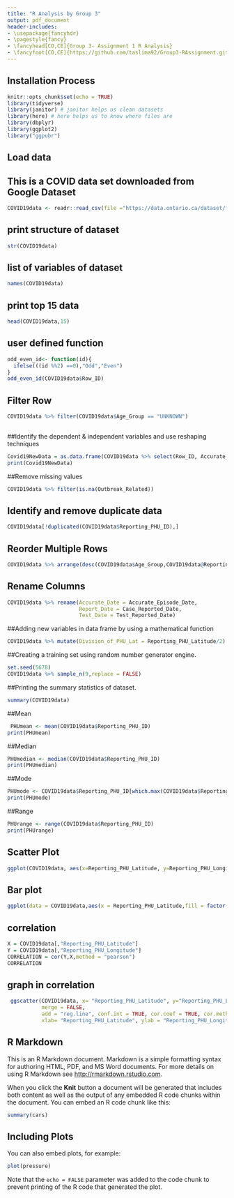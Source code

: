 ```yaml
---
title: "R Analysis by Group 3"
output: pdf_document
header-includes:
- \usepackage{fancyhdr}
- \pagestyle{fancy}
- \fancyhead[CO,CE]{Group 3- Assignment 1 R Analysis}
- \fancyfoot[CO,CE]{https://github.com/taslima92/Group3-RAssignment.git}
---
```

## Installation Process
```r
knitr::opts_chunk$set(echo = TRUE)
library(tidyverse)
library(janitor) # janitor helps us clean datasets
library(here) # here helps us to know where files are
library(dbplyr)
library(ggplot2)
library("ggpubr")
```

## Load data
## This is a COVID data set downloaded from Google Dataset
```r
COVID19data <- readr::read_csv(file ="https://data.ontario.ca/dataset/f4112442-bdc8-45d2-be3c-12efae72fb27/resource/455fd63b-603d-4608-8216-7d8647f43350/download/conposcovidloc.csv")
```
## print structure of dataset
```r
str(COVID19data)
```
## list of variables of dataset
```r
names(COVID19data)
```
## print top 15 data
```r
head(COVID19data,15)
```
## user defined function
```r
odd_even_id<- function(id){
  ifelse(((id %%2) ==0),"Odd","Even")
}
odd_even_id(COVID19data$Row_ID)
```
## Filter Row
```r
COVID19data %>% filter(COVID19data$Age_Group == "UNKNOWN")
  
```
##Identify the dependent & independent variables and use reshaping techniques 
```r
Covid19NewData = as.data.frame(COVID19data %>% select(Row_ID, Accurate_Episode_Date, Case_Reported_Date, Age_Group, Client_Gender))
print(Covid19NewData)
```
##Remove missing values
```r
COVID19data %>% filter(is.na(Outbreak_Related))
```
## Identify and remove duplicate data
```r
COVID19data[!duplicated(COVID19data$Reporting_PHU_ID),]
```
## Reorder Multiple Rows
```r
COVID19data %>% arrange(desc(COVID19data$Age_Group,COVID19data@Reporting_PHU_Postal_Code))
```
## Rename Columns
```r
COVID19data %>% rename(Accurate_Date = Accurate_Episode_Date, 
                       Report_Date = Case_Reported_Date,
                       Test_Date = Test_Reported_Date)
```
##Adding new variables in  data frame by using a mathematical function
```r
COVID19data %>% mutate(Division_of_PHU_Lat = Reporting_PHU_Latitude/2)
```
##Creating a training set using random number generator engine.
```r
set.seed(5678)
COVID19data %>% sample_n(9,replace = FALSE)
```
##Printing the summary statistics of dataset.
```r
summary(COVID19data)
```
##Mean
```r
 PHUmean <- mean(COVID19data$Reporting_PHU_ID)
print(PHUmean)
```
##Median
```r
PHUmedian <- median(COVID19data$Reporting_PHU_ID)
print(PHUmedian)
```
##Mode
```r
PHUmode <- COVID19data$Reporting_PHU_ID[which.max(COVID19data$Reporting_PHU_ID)]
print(PHUmode)
```
##Range
```r
PHUrange <- range(COVID19data$Reporting_PHU_ID)
print(PHUrange)
```
## Scatter Plot
```r
ggplot(COVID19data, aes(x=Reporting_PHU_Latitude, y=Reporting_PHU_Longitude )) + geom_point(size = 1.2, color = "red", shape = 21)
```
## Bar plot
```r
ggplot(data = COVID19data,aes(x = Reporting_PHU_Latitude,fill = factor(Reporting_PHU_Latitude)))+geom_bar()
```



## correlation
```r
X = COVID19data[,"Reporting_PHU_Latitude"]
Y = COVID19data[,"Reporting_PHU_Longitude"]
CORRELATION = cor(Y,X,method = "pearson")
CORRELATION
```
## graph in correlation
```r
 ggscatter(COVID19data, x= "Reporting_PHU_Latitude", y="Reporting_PHU_Longitude",combine = FALSE,
           merge = FALSE,
           add = "reg.line", conf.int = TRUE, cor.coef = TRUE, cor.method = "pearson",
           xlab= "Reporting_PHU_Latitude", ylab = "Reporting_PHU_Longitude")
```




## R Markdown

This is an R Markdown document. Markdown is a simple formatting syntax for authoring HTML, PDF, and MS Word documents. For more details on using R Markdown see <http://rmarkdown.rstudio.com>.

When you click the **Knit** button a document will be generated that includes both content as well as the output of any embedded R code chunks within the document. You can embed an R code chunk like this:

```r
summary(cars)
```

## Including Plots

You can also embed plots, for example:

```r
plot(pressure)
```

Note that the `echo = FALSE` parameter was added to the code chunk to prevent printing of the R code that generated the plot.
